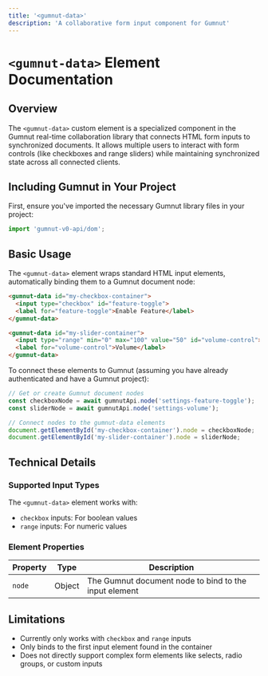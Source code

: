 ```yaml
---
title: '<gumnut-data>'
description: 'A collaborative form input component for Gumnut'
---
```


# `<gumnut-data>` Element Documentation

## Overview

The `<gumnut-data>` custom element is a specialized component in the Gumnut real-time collaboration library that connects HTML form inputs to synchronized documents. It allows multiple users to interact with form controls (like checkboxes and range sliders) while maintaining synchronized state across all connected clients.

## Including Gumnut in Your Project

First, ensure you've imported the necessary Gumnut library files in your project:

```js
import 'gumnut-v0-api/dom';
```

## Basic Usage

The `<gumnut-data>` element wraps standard HTML input elements, automatically binding them to a Gumnut document node:

```html
<gumnut-data id="my-checkbox-container">
  <input type="checkbox" id="feature-toggle">
  <label for="feature-toggle">Enable Feature</label>
</gumnut-data>

<gumnut-data id="my-slider-container">
  <input type="range" min="0" max="100" value="50" id="volume-control">
  <label for="volume-control">Volume</label>
</gumnut-data>
```

To connect these elements to Gumnut (assuming you have already authenticated and have a Gumnut project):

```javascript
// Get or create Gumnut document nodes
const checkboxNode = await gumnutApi.node('settings-feature-toggle');
const sliderNode = await gumnutApi.node('settings-volume');

// Connect nodes to the gumnut-data elements
document.getElementById('my-checkbox-container').node = checkboxNode;
document.getElementById('my-slider-container').node = sliderNode;
```
## Technical Details

### Supported Input Types

The `<gumnut-data>` element works with:
- `checkbox` inputs: For boolean values
- `range` inputs: For numeric values

### Element Properties

| Property | Type | Description |
|----------|------|-------------|
| `node` | Object | The Gumnut document node to bind to the input element |

## Limitations

- Currently only works with `checkbox` and `range` inputs
- Only binds to the first input element found in the container
- Does not directly support complex form elements like selects, radio groups, or custom inputs
